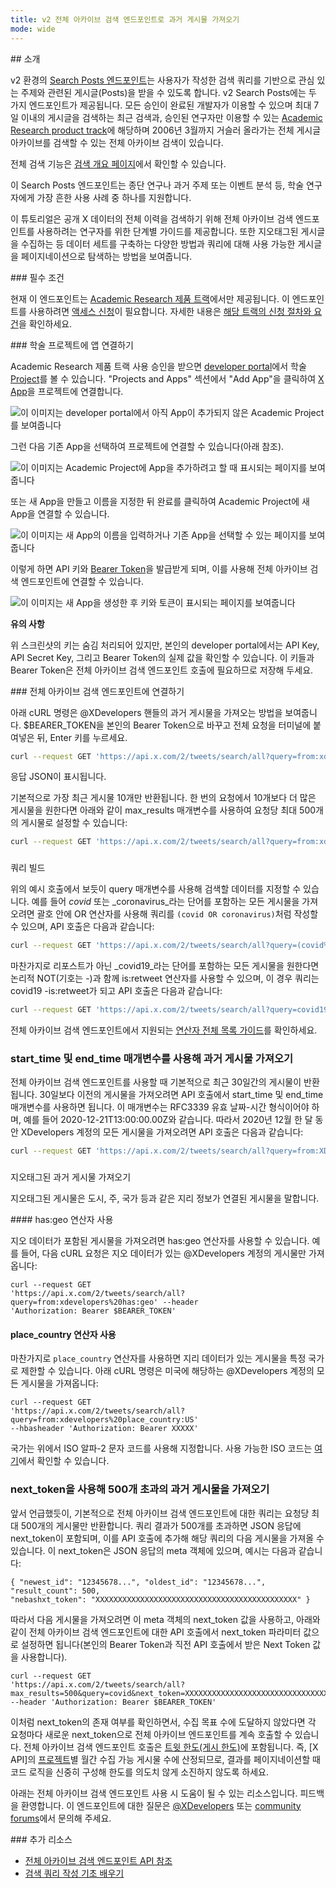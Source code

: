 ```yaml
---
title: v2 전체 아카이브 검색 엔드포인트로 과거 게시물 가져오기
mode: wide
---
```


<div id="introduction">
  ## 소개
</div>

v2 환경의 [Search Posts 엔드포인트](/ko/x-api/posts/search/introduction)는
사용자가 작성한 검색 쿼리를 기반으로 관심 있는 주제와 관련된 게시글(Posts)을
받을 수 있도록 합니다. v2 Search Posts에는 두 가지 엔드포인트가 제공됩니다. 모든 승인이 완료된 개발자가 이용할 수 있으며 최대 7일
이내의 게시글을 검색하는 최근 검색과, 승인된 연구자만 이용할 수 있는
[Academic Research product track](https://developer.x.com/en/products/x-api/early-access/guide#na_2)에
해당하며 2006년 3월까지 거슬러 올라가는 전체 게시글 아카이브를 검색할 수 있는
전체 아카이브 검색이 있습니다.

전체 검색 기능은
[검색 개요 페이지](/ko/x-api/posts/search/introduction)에서 확인할 수 있습니다.

이 Search Posts 엔드포인트는 종단 연구나 과거 주제 또는 이벤트 분석 등,
학술 연구자에게 가장 흔한 사용 사례 중 하나를 지원합니다.

이 튜토리얼은 공개 X 데이터의 전체 이력을 검색하기 위해
전체 아카이브 검색 엔드포인트를 사용하려는 연구자를 위한 단계별 가이드를
제공합니다. 또한 지오태그된 게시글을 수집하는 등 데이터 세트를 구축하는 다양한
방법과 쿼리에 대해 사용 가능한 게시글을 페이지네이션으로 탐색하는 방법을 보여줍니다.

<div id="prerequisites">
  ### 필수 조건
</div>

현재 이 엔드포인트는
[Academic Research 제품 트랙](https://developer.x.com/en/solutions/academic-research/products-for-researchers)에서만 제공됩니다.
이 엔드포인트를 사용하려면
[액세스 신청](https://developer.x.com/en/portal/petition/academic/is-it-right-for-you)이 필요합니다.
자세한 내용은
[해당 트랙의 신청 절차와 요건](https://developer.x.com/en/solutions/academic-research/application-info)을 확인하세요.

<div id="connect-an-app-to-the-academic-project">
  ### 학술 프로젝트에 앱 연결하기
</div>

Academic Research 제품 트랙 사용 승인을 받으면
[developer portal](https://developer.x.com/en/portal/dashboard)에서 학술 [Project](/ko/resources/fundamentals/projects)를
볼 수 있습니다. "Projects and Apps" 섹션에서 "Add App"을 클릭하여
[X App](/ko/resources/fundamentals/developer-apps)을 프로젝트에 연결합니다.

[](https://res.cloudinary.com/practicaldev/image/fetch/s--gHFOyuDc--/c_limit%2Cf_auto%2Cfl_progressive%2Cq_auto%2Cw_880/https://dev-to-uploads.s3.amazonaws.com/i/gb7aevhqyfvfjznd0pnd.png)

![이 이미지는 developer portal에서 아직 App이 추가되지 않은 Academic Project를 보여줍니다](https://cdn.cms-twdigitalassets.com/content/dam/developer-twitter/docs/tutorials/getting-historical-tweets-using-the-full-archive-search-endpoint/dev-portal-1.png.twimg.1920.png)

그런 다음 기존 App을 선택하여 프로젝트에 연결할 수 있습니다(아래 참조).

![이 이미지는 Academic Project에 App을 추가하려고 할 때 표시되는 페이지를 보여줍니다](https://cdn.cms-twdigitalassets.com/content/dam/developer-twitter/docs/tutorials/getting-historical-tweets-using-the-full-archive-search-endpoint/dev-portal-2.png.twimg.1920.png)

또는 새 App을 만들고 이름을 지정한 뒤 완료를 클릭하여
Academic Project에 새 App을 연결할 수 있습니다.

![이 이미지는 새 App의 이름을 입력하거나 기존 App을 선택할 수 있는 페이지를 보여줍니다](https://cdn.cms-twdigitalassets.com/content/dam/developer-twitter/docs/tutorials/getting-historical-tweets-using-the-full-archive-search-endpoint/dev-portal-3.png.twimg.1920.png)

이렇게 하면 API 키와
[Bearer Token](/ko/resources/fundamentals/authentication#using-and-generating-an-app-only-bearer-token)을 발급받게 되며,
이를 사용해 전체 아카이브 검색 엔드포인트에 연결할 수 있습니다.

![이 이미지는 새 App을 생성한 후 키와 토큰이 표시되는 페이지를 보여줍니다](https://cdn.cms-twdigitalassets.com/content/dam/developer-twitter/docs/tutorials/getting-historical-tweets-using-the-full-archive-search-endpoint/dev-portal-4.png.twimg.1920.png)

**유의 사항**

위 스크린샷의 키는 숨김 처리되어 있지만, 본인의 developer portal에서는
API Key, API Secret Key, 그리고 Bearer Token의 실제 값을 확인할 수 있습니다.
이 키들과 Bearer Token은 전체 아카이브 검색 엔드포인트 호출에 필요하므로 저장해 두세요.

<div id="connecting-to-the-full-archive-search-endpoint">
  ### 전체 아카이브 검색 엔드포인트에 연결하기
</div>

아래 cURL 명령은 @XDevelopers 핸들의 과거 게시물을 가져오는 방법을 보여줍니다.
$BEARER\_TOKEN을 본인의 Bearer Token으로 바꾸고 전체 요청을 터미널에 붙여넣은 뒤,
Enter 키를 누르세요.

```bash
curl --request GET 'https://api.x.com/2/tweets/search/all?query=from:xdevelopers' --header 'Authorization: Bearer $BEARER_TOKEN'
```

응답 JSON이 표시됩니다.

기본적으로 가장 최근 게시물 10개만 반환됩니다. 한 번의 요청에서 10개보다 더 많은
게시물을 원한다면 아래와 같이 max\_results 매개변수를 사용하여 요청당 최대
500개의 게시물로 설정할 수 있습니다:

```bash
curl --request GET 'https://api.x.com/2/tweets/search/all?query=from:xdevelopers&max_results=500' --header 'Authorization: Bearer $BEARER_TOKEN'
```

###

쿼리 빌드

위의 예시 호출에서 보듯이 query 매개변수를 사용해 검색할 데이터를 지정할 수 있습니다. 예를 들어 _covid_ 또는 \_coronavirus\_라는 단어를 포함하는 모든 게시물을 가져오려면 괄호 안에 OR 연산자를 사용해 쿼리를 `(covid OR coronavirus)`처럼 작성할 수 있으며, API 호출은 다음과 같습니다:

```bash
curl --request GET 'https://api.x.com/2/tweets/search/all?query=(covid%20OR%20coronavirus)&max_results=500' --header 'Authorization: Bearer $BEARER_TOKEN'
```

마찬가지로 리포스트가 아닌 \_covid19\_라는 단어를 포함하는 모든 게시물을 원한다면 논리적 NOT(기호는 -)과 함께 is:retweet 연산자를 사용할 수 있으며, 이 경우 쿼리는 covid19 -is:retweet가 되고 API 호출은 다음과 같습니다:

```bash
curl --request GET 'https://api.x.com/2/tweets/search/all?query=covid19%20-is:retweet&max_results=500' --header 'Authorization: Bearer $BEARER_TOKEN'
```

전체 아카이브 검색 엔드포인트에서 지원되는 [연산자 전체 목록 가이드](/ko/x-api/posts/search/integrate/build-a-query)를 확인하세요.

### start\_time 및 end\_time 매개변수를 사용해 과거 게시물 가져오기

전체 아카이브 검색 엔드포인트를 사용할 때 기본적으로 최근 30일간의
게시물이 반환됩니다. 30일보다 이전의 게시물을 가져오려면
API 호출에서 start\_time 및 end\_time 매개변수를 사용하면 됩니다. 이
매개변수는 RFC3339 유효 날짜-시간 형식이어야 하며, 예를 들어
2020-12-21T13:00:00.00Z와 같습니다. 따라서 2020년 12월 한 달 동안 XDevelopers
계정의 모든 게시물을 가져오려면 API 호출은 다음과 같습니다:

```bash
curl --request GET 'https://api.x.com/2/tweets/search/all?query=from:XDevelopers&start_time=2020-12-01T00:00:00.00Z&end_time=2021-01-01T00:00:00.00Z' --header 'Authorization: Bearer $BEARER_TOKEN'
```

###

지오태그된 과거 게시물 가져오기

지오태그된 게시물은 도시, 주, 국가 등과 같은 지리 정보가 연결된 게시물을 말합니다.

<div id="using-hasgeo-operator">
  #### has:geo 연산자 사용
</div>

지오 데이터가 포함된 게시물을 가져오려면 has:geo 연산자를 사용할 수 있습니다.
예를 들어, 다음 cURL 요청은 지오 데이터가 있는
@XDevelopers 계정의 게시물만 가져옵니다:

```
curl --request GET
'https://api.x.com/2/tweets/search/all?query=from:xdevelopers%20has:geo' --header
'Authorization: Bearer $BEARER_TOKEN'
```

#### place\_country 연산자 사용

마찬가지로 `place_country` 연산자를 사용하면 지리 데이터가 있는 게시물을 특정 국가로 제한할 수 있습니다. 아래 cURL 명령은 미국에 해당하는 @XDevelopers 계정의 모든 게시물을 가져옵니다:

```
curl --request GET
'https://api.x.com/2/tweets/search/all?query=from:xdevelopers%20place_country:US'
--hbasheader 'Authorization: Bearer XXXXX'
```

국가는 위에서 ISO 알파-2 문자 코드를 사용해 지정합니다. 사용 가능한 ISO 코드는 [여기](http://en.wikipedia.org/wiki/ISO_3166-1_alpha-2)에서 확인할 수 있습니다.

### next\_token을 사용해 500개 초과의 과거 게시물을 가져오기

앞서 언급했듯이, 기본적으로 전체 아카이브 검색 엔드포인트에 대한 쿼리는 요청당 최대 500개의 게시물만 반환합니다. 쿼리 결과가 500개를 초과하면 JSON 응답에 next\_token이 포함되며, 이를 API 호출에 추가해 해당 쿼리의 다음 게시물을 가져올 수 있습니다. 이 next\_token은 JSON 응답의 meta 객체에 있으며, 예시는 다음과 같습니다:

```
{ "newest_id": "12345678...", "oldest_id": "12345678...", "result_count": 500,
"nebashxt_token": "XXXXXXXXXXXXXXXXXXXXXXXXXXXXXXXXXXXXXXXXXXXXX" }
```

따라서 다음 게시물을 가져오려면 이 meta 객체의 next\_token 값을 사용하고, 아래와 같이 전체 아카이브 검색 엔드포인트에 대한 API 호출에서 next\_token 파라미터 값으로 설정하면 됩니다(본인의 Bearer Token과 직전 API 호출에서 받은 Next Token 값을 사용합니다).

```
curl --request GET
'https://api.x.com/2/tweets/search/all?max_results=500&query=covid&next_token=XXXXXXXXXXXXXXXXXXXXXXXXXXXXXXXXXXXXXXXXXXXXX'
--header 'Authorization: Bearer $BEARER_TOKEN'
```

이처럼 next\_token의 존재 여부를 확인하면서, 수집 목표 수에 도달하지 않았다면 각 요청마다 새로운 next\_token으로 전체 아카이브 엔드포인트를 계속 호출할 수 있습니다. 전체 아카이브 검색 엔드포인트 호출은
[트윗 한도(게시 한도)](/ko/x-api/fundamentals/post-cap)에 포함됩니다. 즉,
\[X API]의 [프로젝트](/ko/resources/fundamentals/projects)별 월간 수집 가능 게시물 수에 산정되므로, 결과를 페이지네이션할 때 코드 로직을 신중히 구성해 한도를 의도치 않게 소진하지 않도록 하세요.

아래는 전체 아카이브 검색 엔드포인트 사용 시 도움이 될 수 있는 리소스입니다. 피드백을 환영합니다. 이 엔드포인트에 대한 질문은
[@XDevelopers](https://x.com/XDevelopers) 또는
[community forums](https://devcommunity.x.com/)에서 문의해 주세요.

<div id="additional-resources">
  ### 추가 리소스
</div>

- [전체 아카이브 검색 엔드포인트 API 참조](/ko/x-api/posts/full-archive-search)
- [검색 쿼리 작성 기초 배우기](/ko/x-api/posts/search/integrate/build-a-query)